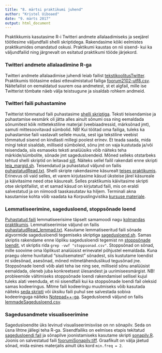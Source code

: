 ```yaml
---
title: "8. märtsi praktikumi juhend"
author: "Kristel Uiboaed"
date: "9. märts 2017"
output: html_document
---
```


Praktikkumis kasutasime R-i Twitteri andmete allalaadimiseks ja seejärel töötlesime väljundfaili shelli skriptidega. Rakendasime kõiki eelmistes praktikumides omandatud oskusi. Praktikumi kaustas on nii sisend- kui ka väljundfailid ning järgnevalt on esitatud praktikumi tööde järjekord.

### Twitteri andmete allalaadimine R-ga

Twitteri andmete allalaadimise juhendi leiab failist [tekstikoolitusTwitter](tekstikoolitusTwitter.Rmd). Praktikumis töötasime edasi ettevalmistatud failiga [foorum2102-utf8.csv](foorum2102-utf8.csv). Näitefailist on eemaldatud suurem osa andmetest, st et algfail, mille ise Twitterist tõmbate näeb välja teistsugune ja sisaldab rohkem andmeid.

### Twitteri faili puhastamine

Twitterist tõmmatud faili puhastasime [shelli skriptiga](foorumiPuhastus.sh). Teksti teisendamise ja puhastamise eesmärk oli jätta alles ainult sõnumi osa ning eemaldada sõnumitest kõik mittetekstiline materjal (veebiaadressid, märksõnad jmt), samuti mittesoovitavad sümbolid. NB! Kui töötad oma failiga, tuleks ka puhastamise faili vastavalt sellele muuta, sest iga tekstiline veebist tõmmatud sisend on kindlasti millegi poolest erinev. Et teada saada, mida mingi tekst sisaldab, milliseid sümboleid, sõnu jmt on vaja kustutada ja/või teisendada, siis esmaseks teksti analüüsiks võib näiteks teha märkide/sümbolite, sõnade jmt sagedusloendeid. Mõned selleks otstarbeks tehtud shelli skriptid on leitavad [siit](https://github.com/kristel-/Corpus-Linguistics/tree/master/Unix). Näiteks sellel failil rakendati enne skripti [leia_margid.sh](leia_margid.sh). Teisendatud ja puhastatud väljund on failis [puhastatudRead.txt](puhastatudRead.txt). Shelli skripte rakendasime käsurealt [teises praktikumis](https://github.com/kristel-/Tekstikoolitus-2017/tree/master/25-01-praktikum). Erinevus oli vaid selles, et varem kirjutasime käsud üksteise järel käsureale ja käivitasime need otse käsurealt. Selles praktikumis käivitasime skripti otse skriptifailist, st et samad käsud on kirjutatud faili, mis on eraldi salvestatud ja on niimoodi taaskasutatav ka hiljem. Terminali akna kasutamise kohta võib vaadata ka Korpuslingvistika [kursuse materjale](http://korpuslingvistika.ut.ee/loengud/6-loeng-tere-terminaliaken/).

### Lemmatiseerimine, sagedusloend, stoppsõnade loend

[Puhastatud faili](puhastatudRead.txt) lemmatiseerisime täpselt samamoodi nagu [kolmandas praktikumis](https://github.com/kristel-/Tekstikoolitus-2017/tree/master/15-02-praktikum). Lemmatiseerimise väljund on failis [puhastatudRead_lemmad.txt](puhastatudRead_lemmad.txt). Kasutame lemmatiseeritud faili sõnade algvormide sagedusloendi tegemiseks skriptiga [sagedusloend.sh](sagedusloend.sh). Samas skriptis rakendame enne lõpliku sagedusloendi tegemist nn [stoppsõnade loendit](stoppsonad.csv), vt skriptis rida `grep -vwf "stoppsonad.csv"`. Stoppsõnad on sõnad, mille soovime oma lõplikust analüüsist erinevatel põhjustel eemaldada. Kuna praegu oleme huvitatud "sisulisematest" sõnadest, siis kustutame loendist nt sidesõnad, asesõnad, mõned mitmetähenduslikud tegusõnad jne. Stoppsõnade loendi võib alati teha ise ning see, milliseid sõnu analüüsist eemaldada, oleneb juba konkreetsest ülesandest ja uurimiseesmärgist. NB! probleemide vältimiseks stoppsõnade loendi rakendamisel sellisel kujul tuleks alati veenduda, et nii sisendfaili kui ka stoppsõnade loendi fail oleksid samas kodeeringus. Mitme faili kodeeringu muutmiseks võib kasutada näiteks [seda skripti](https://github.com/kristel-/Corpus-Linguistics/blob/master/Unix/convertEcoding.sh) või üksiku faili puhul see salvestada sobiva kodeeringuga näiteks [Notepad++-ga](https://notepad-plus-plus.org/download/v7.3.3.html). Sagedusloendi väljund on failis [lemmadeSagedusloend.csv](lemmadeSagedusloend.csv).

### Sagedusandmete visualiseerimine

Sagedusloendite üks levinud visualiseerimisviise on nn sõnapilv. Seda on üsna lihtne jällegi teha R-ga. Sisendfailiks on eelmises etapis tekitatud [sagedusloendi fail](lemmadeSagedusloend.csv) ja sõnapilve joonistamiseks kasutame skripti [sonapilv.R](sonapilv.R). Joonis on salvestatud faili [foorumiSonapilv.tiff](foorumiSonapilv.tiff). Graafikult on välja jäetud sõnad, mida esines materjalis ainult üks kord `min.freq = 2`.
